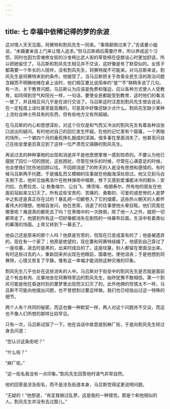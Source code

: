 ```yaml
---
---
---
```

title: 七 幸福中依稀记得的梦的余波
---




这对情人天天见面。珂赛特和割风先生一同来。“事情颠倒过来了，”吉诺曼小姐说，“未婚妻亲自上门来让情人追求。”但马吕斯病后需要疗养，所以养成这个习惯，同时也因为受难修女街的沙发椅比武人街的草垫椅在促膝谈心时更加舒适，所以把她留住了。马吕斯和割风先生相见并不交谈，这好像是有了默契似的。女孩子都需要一个年长的人陪伴，没有割风先生，珂赛特就不可能来。对马吕斯来说，割风先生是珂赛特来到的条件。他接受了。当马吕斯把关于改善全民生活的政治问题含糊而不明确地摊在桌上谈时，他们相互要比说简单的“是”“不”稍稍多说了几句。有一次，关于教育问题，马吕斯认为应该是免费和强迫，应以各种方式使人人受教育，如同得到空气和阳光一样，一句话，要使全民都能受到教育，这时他们的看法一致了，并且相互间几乎是在进行交谈了。马吕斯这时注意到割风先生很会说话，在一定程度上谈吐甚至是高雅的。可是其中好像还缺少点什么。割风先生缺少某种上流社会绅士所具有的东西，但有些地方又有所超越。

在马吕斯的内心和思想深处，对这个仅仅是和气而又冷淡的割风先生有着各种没张口说出的疑问。有时他对自己的回忆发生怀疑。在他的记忆里有个窟窿，一个黑暗的场所，一个被四个月的垂死挣扎掘成的深渊。很多事在里面消失了。他甚至问自己在街垒里是否真见到了这样一位严肃而又镇静的割风先生。

再说过去的种种事物的出现和消逝并不是他思想里惟一感到惊奇的。不要认为他已摆脱了回忆一切的困扰，这些困扰，尽管在快乐的时候，尽管在心满意足的时候，也会使我们忧伤地回顾以往。不回顾消逝了的昨天的人是没有思想和感情的。有时候马吕斯两手托腮，于是骚乱而又模糊的往事就在他脑海深处掠过。他又见到马白夫倒下去，他听见伽弗洛什在枪林弹雨中唱歌，唇下又感到爱潘妮冰冷的额头；安灼拉、古费拉克、让·勃鲁维尔、公白飞、博须埃、格朗泰尔，所有他的朋友在他面前站起来又幻灭了。所有这些宝贵的、苦痛的、勇敢的、可爱的或悲惨的人是梦中之影还是真正存在过的？暴乱把一切都卷入了它的烟雾。这些热火朝天的人都怀着伟大的理想。他暗自发问，他在思索，消逝了的往事使他头晕目眩。他们究竟在哪里呢？难道真的都死去了吗？在黑暗中的一次跌倒，除了他一人之外，就把一切都带走了。他感到所有这一切好像都消失在剧院的一块幕布后面。生活中有着类似的幕落的场面。上帝又转到下一幕去了。

他自己还是原来的那个人吗？他原是穷苦的，但现在已变成富有的了；他是被遗弃的，现在有一个家了；他原是绝望的，现在要和珂赛特结婚了。他感到自己穿过了一座坟墓，进去时是黑的，出来时成白的了。这座坟墓，别人都留在里面没出来。有时这些过去的人，重新回来并出现在他眼前，围着他，使他沮丧；于是他想到珂赛特，心情又恢复了平静。惟有这一幸福才能消除这种灾难的印象。

割风先生几乎也处在这些消失的人中。马吕斯对于街垒中的割风先生是否就是面前这个有血有肉、庄重地坐在珂赛特旁边的割风先生，始终犹豫不敢相信。第一个割风可能是他在昏迷时刻的噩梦里出现而又幻灭了的。此外他俩的性情太不一样，马吕斯不可能向他摆出问题，也不曾想到过要这样做。我们也已经指出过这一特殊的细节。

两个人有个共同的秘密，而这也像一种默契一样，两人对这个问题并不交谈，而这也不像人们所想的那样比较罕见。

只有一次，马吕斯试探了一下。他在谈话中故意提到麻厂街，于是向割风先生转过身去问道：

“您认识这条街吧？”

“什么街？”

“麻厂街。”

“这一街名我没有一点印象。”割风先生回答他时语气非常自然。

他的回答是涉及街名，而不是涉及街道本身，马吕斯觉得这更说明问题。

“无疑的！”他想道，“肯定我做过乱梦。这是我的一种错觉。那是个和他相似的人。割风先生并没有去过那儿。”